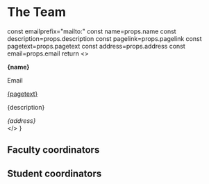 
# The Team

  const emailprefix="mailto:"
  const name=props.name
  const description=props.description
  const pagelink=props.pagelink
  const pagetext=props.pagetext
  const address=props.address
  const email=props.email
  return <>
        <div className="transition-all duration-300 mb-4 w-full md:w-1/3 grow-0 bg-blue-500/15 hover:shadow-blue-500 hover:shadow-md m-2 rounded">
          <div className="p-4">
            <p><b>{name}</b></p>
            <Link href={emailprefix.concat(email)}><p className="text-blue-700 hover:text-blue-400">Email</p></Link>
            <a href={pagelink} className='text-blue-700 hover:text-blue-400'>{pagetext}</a>
            <p>{description}</p>
            <i className='text-sm'>{address}</i>
          </div>
        </div>
        </>
}

## Faculty coordinators

<Card 
name="Dr. Askoka Vudyagiri"
email="ashok_vs@uohyd.ac.in"
address="School of Physics, UoH"
description="Faculty coordinator"
/>

## Student coordinators
<div className='flex flex-col md:flex-row '>
<Card 
name="Dilip Kumar"
email="21phph03@uohyd.ac.in"
address="School of Physics, UoH"
description="Contact me for booking a telescope session"
/>
<Card 
name="Dev Raheja"
email="20ipmp28@uohyd.ac.in"
address="Department of Physics, University of Erlangen-Nuremberg"
pagelink="https://www.linkedin.com/in/dev-raheja-065306285"
pagetext="LinkedIn"
description=""
/>
<Card 
name="Prayag Yadav"
email="19ipmp03@uohyd.ac.in"
address="102, CASEST, UoH"
pagelink="https://www.prayagyadav.me"
pagetext="Website"
description="Contact me for website related queries"
/>
</div>
<div className='flex flex-col md:flex-row'>
<Card 
name="Akshat Singh"
pfplink="/img/default_avatar.png"
email="22phmp07@uohyd.ac.in"
address="School of Physics, UoH"
description=""
/>
</div>
